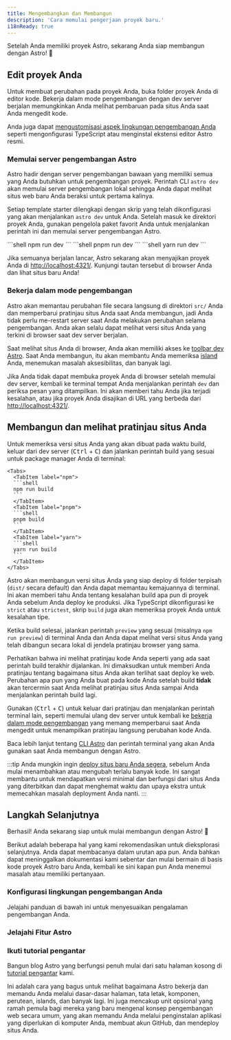```yaml
---
title: Mengembangkan dan Membangun
description: 'Cara memulai pengerjaan proyek baru.'
i18nReady: true
---
```


Setelah Anda memiliki proyek Astro, sekarang Anda siap membangun dengan Astro! 🚀

## Edit proyek Anda

Untuk membuat perubahan pada proyek Anda, buka folder proyek Anda di editor kode. Bekerja dalam mode pengembangan dengan dev server berjalan memungkinkan Anda melihat pembaruan pada situs Anda saat Anda mengedit kode.

Anda juga dapat [mengustomisasi aspek lingkungan pengembangan Anda](#konfigurasi-lingkungan-pengembangan-anda) seperti mengonfigurasi TypeScript atau menginstal ekstensi editor Astro resmi.

### Memulai server pengembangan Astro

Astro hadir dengan server pengembangan bawaan yang memiliki semua yang Anda butuhkan untuk pengembangan proyek. Perintah CLI `astro dev` akan memulai server pengembangan lokal sehingga Anda dapat melihat situs web baru Anda beraksi untuk pertama kalinya.

Setiap template starter dilengkapi dengan skrip yang telah dikonfigurasi yang akan menjalankan `astro dev` untuk Anda. Setelah masuk ke direktori proyek Anda, gunakan pengelola paket favorit Anda untuk menjalankan perintah ini dan memulai server pengembangan Astro.

<Tabs>
  <TabItem label="npm">
  ```shell
  npm run dev
  ```
  </TabItem>
  <TabItem label="pnpm">
  ```shell
  pnpm run dev
  ```
  </TabItem>
  <TabItem label="yarn">
  ```shell
  yarn run dev
  ```
  </TabItem>
</Tabs>


Jika semuanya berjalan lancar, Astro sekarang akan menyajikan proyek Anda di [http://localhost:4321/](http://localhost:4321/). Kunjungi tautan tersebut di browser Anda dan lihat situs baru Anda!

### Bekerja dalam mode pengembangan

Astro akan memantau perubahan file secara langsung di direktori `src/` Anda dan memperbarui pratinjau situs Anda saat Anda membangun, jadi Anda tidak perlu me-restart server saat Anda melakukan perubahan selama pengembangan. Anda akan selalu dapat melihat versi situs Anda yang terkini di browser saat dev server berjalan.

Saat melihat situs Anda di browser, Anda akan memiliki akses ke [toolbar dev Astro](/id/guides/dev-toolbar/). Saat Anda membangun, itu akan membantu Anda memeriksa [island](/id/concepts/islands/) Anda, menemukan masalah aksesibilitas, dan banyak lagi.

Jika Anda tidak dapat membuka proyek Anda di browser setelah memulai dev server, kembali ke terminal tempat Anda menjalankan perintah `dev` dan periksa pesan yang ditampilkan. Ini akan memberi tahu Anda jika terjadi kesalahan, atau jika proyek Anda disajikan di URL yang berbeda dari [http://localhost:4321/](http://localhost:4321/).

## Membangun dan melihat pratinjau situs Anda

Untuk memeriksa versi situs Anda yang akan dibuat pada waktu build, keluar dari dev server (<kbd>Ctrl</kbd> + <kbd>C</kbd>) dan jalankan perintah build yang sesuai untuk package manager Anda di terminal:

    <Tabs>
      <TabItem label="npm">
      ```shell
      npm run build
      ```
      </TabItem>
      <TabItem label="pnpm">
      ```shell
      pnpm build
      ```
      </TabItem>
      <TabItem label="yarn">
      ```shell
      yarn run build
      ```
      </TabItem>
    </Tabs>

Astro akan membangun versi situs Anda yang siap deploy di folder terpisah (`dist/` secara default) dan Anda dapat memantau kemajuannya di terminal. Ini akan memberi tahu Anda tentang kesalahan build apa pun di proyek Anda sebelum Anda deploy ke produksi. Jika TypeScript dikonfigurasi ke `strict` atau `strictest`, skrip `build` juga akan memeriksa proyek Anda untuk kesalahan tipe.

Ketika build selesai, jalankan perintah `preview` yang sesuai (misalnya `npm run preview`) di terminal Anda dan Anda dapat melihat versi situs Anda yang telah dibangun secara lokal di jendela pratinjau browser yang sama.

Perhatikan bahwa ini melihat pratinjau kode Anda seperti yang ada saat perintah build terakhir dijalankan. Ini dimaksudkan untuk memberi Anda pratinjau tentang bagaimana situs Anda akan terlihat saat deploy ke web. Perubahan apa pun yang Anda buat pada kode Anda setelah build **tidak** akan tercermin saat Anda melihat pratinjau situs Anda sampai Anda menjalankan perintah build lagi.

Gunakan (<kbd>Ctrl</kbd> + <kbd>C</kbd>) untuk keluar dari pratinjau dan menjalankan perintah terminal lain, seperti memulai ulang dev server untuk kembali ke [bekerja dalam mode pengembangan](#bekerja-dalam-mode-pengembangan) yang memang memperbarui saat Anda mengedit untuk menampilkan pratinjau langsung perubahan kode Anda.

<ReadMore>Baca lebih lanjut tentang [CLI Astro](/id/reference/cli-reference/) dan perintah terminal yang akan Anda gunakan saat Anda membangun dengan Astro.</ReadMore>


:::tip
Anda mungkin ingin [deploy situs baru Anda segera](/id/guides/deploy/), sebelum Anda mulai menambahkan atau mengubah terlalu banyak kode. Ini sangat membantu untuk mendapatkan versi minimal dan berfungsi dari situs Anda yang diterbitkan dan dapat menghemat waktu dan upaya ekstra untuk memecahkan masalah deployment Anda nanti.
:::

## Langkah Selanjutnya

Berhasil! Anda sekarang siap untuk mulai membangun dengan Astro! 🥳

Berikut adalah beberapa hal yang kami rekomendasikan untuk dieksplorasi selanjutnya. Anda dapat membacanya dalam urutan apa pun. Anda bahkan dapat meninggalkan dokumentasi kami sebentar dan mulai bermain di basis kode proyek Astro baru Anda, kembali ke sini kapan pun Anda menemui masalah atau memiliki pertanyaan.


### Konfigurasi lingkungan pengembangan Anda

Jelajahi panduan di bawah ini untuk menyesuaikan pengalaman pengembangan Anda.

<CardGrid>
  <LinkCard
    title="Pengaturan Editor"
    description="Sesuaikan editor kode Anda untuk meningkatkan pengalaman pengembang Astro dan membuka fitur baru."
    href="/id/editor-setup/"
  />
  <LinkCard
    title="Dev Toolbar"
    description="Jelajahi fitur-fitur bermanfaat dari dev toolbar."
    href="/id/guides/dev-toolbar/"
  />
  <LinkCard
    title="Konfigurasi TypeScript"
    description="Konfigurasi opsi untuk pemeriksaan tipe, IntelliSense, dan banyak lagi."
    href="/id/guides/typescript/"
  />
</CardGrid>


### Jelajahi Fitur Astro

<CardGrid>
  <LinkCard
    title="Pahami basis kode Anda"
    description="Pelajari tentang struktur file Astro di panduan Struktur Proyek kami."
    href="/id/basics/project-structure/"
  />
  <LinkCard
    title="Buat koleksi konten"
    description="Tambahkan konten ke situs baru Anda dengan validasi frontmatter dan keamanan tipe otomatis."
    href="/id/guides/content-collections/"
  />
    <LinkCard
    title="Tambahkan transisi tampilan"
    description="Buat transisi dan animasi halaman yang mulus."
    href="/id/guides/view-transitions/"
  />
  <LinkCard
    title="Pelajari tentang Islands"
    description="Baca tentang arsitektur island Astro."
    href="/id/concepts/islands/"
  />
</CardGrid>


### Ikuti tutorial pengantar

Bangun blog Astro yang berfungsi penuh mulai dari satu halaman kosong di [tutorial pengantar](/id/tutorial/0-introduction/) kami.

Ini adalah cara yang bagus untuk melihat bagaimana Astro bekerja dan memandu Anda melalui dasar-dasar halaman, tata letak, komponen, perutean, islands, dan banyak lagi. Ini juga mencakup unit opsional yang ramah pemula bagi mereka yang baru mengenal konsep pengembangan web secara umum, yang akan memandu Anda melalui penginstalan aplikasi yang diperlukan di komputer Anda, membuat akun GitHub, dan mendeploy situs Anda.

